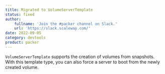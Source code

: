 ```yaml
---
title: Migrated to VolumeServerTemplate
status: fixed
author:
    fullname: 'Join the #packer channel on Slack.'
    url: 'https://slack.scaleway.com/'
date: 2022-09-05
category: devtools
product: packer
---
```


`VolumeServerTemplate` supports the creation of volumes from snapshots. With this template type, you can also force a server to boot from the newly created volume.